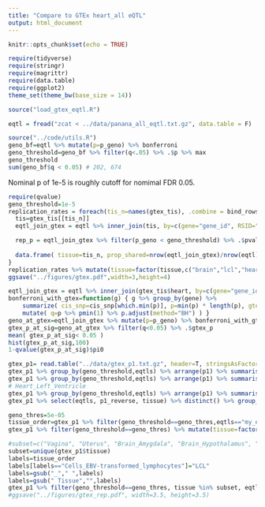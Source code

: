 ```yaml
---
title: "Compare to GTEx heart_all eQTL"
output: html_document
---
```


```r
knitr::opts_chunk$set(echo = TRUE)
```

```r
require(tidyverse)
require(stringr)
require(magrittr)
require(data.table)
require(ggplot2)
theme_set(theme_bw(base_size = 14))
```

```r
source("load_gtex_eqtl.R")
```

```r
eqtl = fread("zcat < ../data/panana_all_eqtl.txt.gz", data.table = F)
```

```r
source("../code/utils.R")
geno_bf=eqtl %>% mutate(p=p_geno) %>% bonferroni
geno_threshold=geno_bf %>% filter(q<.05) %>% .$p %>% max
geno_threshold
sum(geno_bf$q < 0.05) # 202, 674
```

Nominal p of 1e-5 is roughly cutoff for nomimal FDR 0.05. 
```r
require(qvalue)
geno_threshold=1e-5
replication_rates = foreach(tis_n=names(gtex_tis), .combine = bind_rows) %dopar% {
  tis=gtex_tis[[tis_n]]
  eqtl_join_gtex = eqtl %>% inner_join(tis, by=c(gene="gene_id", RSID="RSID"))

  rep_p = eqtl_join_gtex %>% filter(p_geno < geno_threshold) %>% .$pval_nominal
  
  data.frame( tissue=tis_n, prop_shared=nrow(eqtl_join_gtex)/nrow(eqtl), naive_rep= mean(rep_p < 0.05), p1= 1. - pi0est(rep_p)$pi0, stringsAsFactors = F)
}
replication_rates %>% mutate(tissue=factor(tissue,c("brain","lcl","heart"),c("Brain (Cerebellum)","Lymphoblastoid cell line","Heart (Left Ventricle)"))) %>% ggplot(aes(tissue, p1)) + geom_bar(stat='identity') + xlab("GTEx tissue") + ylab("Storey's pi1") + theme(axis.text.x = element_text(angle = 45, vjust = 1, hjust=1)) + ylim(0,1)
ggsave("../figures/gtex.pdf",width=3,height=4)
```


```r
eqtl_join_gtex = eqtl %>% inner_join(gtex_tis$heart, by=c(gene="gene_id", RSID="RSID"))
bonferroni_with_gtex=function(g) { g %>% group_by(gene) %>% 
    summarize( cis_snp=cis_snp[which.min(p)], p=min(p) * length(p), gtex_p=pval_nominal[which.min(p)]  ) %>% 
    mutate( q=p %>% pmin(1) %>% p.adjust(method="BH") ) }
geno_at_gtex=eqtl_join_gtex %>% mutate(p=p_geno) %>% bonferroni_with_gtex
gtex_p_at_sig=geno_at_gtex %>% filter(q<0.05) %>% .$gtex_p
mean( gtex_p_at_sig< 0.05 )
hist(gtex_p_at_sig,100)
1-qvalue(gtex_p_at_sig)$pi0
```

```r
gtex_p1= read.table("../data/gtex_p1.txt.gz", header=T, stringsAsFactors = F) %>% mutate(tissue=str_split_fixed(gtex_file, "/", 9)[,9], tissue= str_split_fixed(tissue, pattern="[.]", n=4)[,1]) %>% select(-gtex_file)
gtex_p1 %>% group_by(geno_threshold,eqtls) %>% arrange(p1) %>% summarise(rank=mean(c(which(tissue=="Heart_Left_Ventricle"), which(tissue=="Heart_Atrial_Appendage")))) %>% ungroup() %>% arrange(geno_threshold)
gtex_p1 %>% group_by(geno_threshold,eqtls) %>% arrange(p1) %>% summarise(rank=which(tissue=="Heart_Atrial_Appendage")) %>% ungroup() %>% arrange(geno_threshold)
# Heart_Left_Ventricle
gtex_p1 %>% group_by(geno_threshold,eqtls) %>% arrange(p1) %>% summarise(rank=which(tissue=="Muscle_Skeletal")) %>% ungroup() %>% arrange(geno_threshold)
gtex_p1 %>% select(eqtls, p1_reverse, tissue) %>% distinct() %>% group_by(eqtls) %>% arrange(-p1_reverse) %>% summarise(Heart_Left_Ventricle=which(tissue=="Heart_Left_Ventricle"), Heart_Atrial_Appendage=which(tissue=="Heart_Atrial_Appendage")) %>% ungroup() 
```


```r
geno_thres=5e-05
tissue_order=gtex_p1 %>% filter(geno_threshold==geno_thres,eqtls=="my_eqtl") %>% arrange(p1) %>% .$tissue
gtex_p1 %>% filter(geno_threshold==geno_thres) %>% mutate(tissue=factor(tissue, tissue_order)) %>% ggplot(aes(tissue, p1, fill=eqtls)) + geom_bar(stat="identity", position="dodge") + coord_flip()
```

```r
#subset=c("Vagina", "Uterus", "Brain_Amygdala", "Brain_Hypothalamus", "Ovary", "Liver", "Prostate", "Spleen", "Artery_Coronary", "Breast_Mammary_Tissue", "Testis", "Whole_Blood", "Colon", "Pancreas", "Stomach", "Brain_Cerebellum", "Muscle_Skeletal", "Lung", "Heart_Left_Ventricle", "Heart_Atrial_Appendage", "Cells_EBV-transformed_lymphocytes")
subset=unique(gtex_p1$tissue)
labels=tissue_order
labels[labels=="Cells_EBV-transformed_lymphocytes"]="LCL"
labels=gsub("_"," ",labels)
labels=gsub(" Tissue","",labels)
gtex_p1 %>% filter(geno_threshold==geno_thres, tissue %in% subset, eqtls=="my_eqtl")  %>% mutate(heart=tissue %in% c("Heart_Left_Ventricle", "Heart_Atrial_Appendage"), tissue=factor(tissue, tissue_order,labels = labels)) %>% ggplot(aes(tissue, p1, fill=heart)) + geom_bar(stat="identity", position="dodge") + theme(axis.text.x = element_text(angle = 45, vjust = 1, hjust=1)) + ylab("Storey's pi1") + xlab(NULL) + ylim(0,1) + coord_flip()
#ggsave("../figures/gtex_rep.pdf", width=3.5, height=3.5)
```

